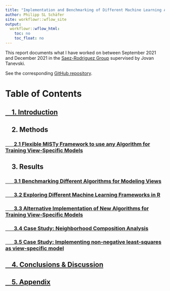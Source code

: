 ```yaml
---
title: "Implementation and Benchmarking of Different Machine Learning Algorithms for Training View-Specific Models in MISTy"
author: Philipp SL Schäfer
site: workflowr::wflow_site
output:
  workflowr::wflow_html:
    toc: no
    toc_float: no
---
```


This report documents what I have worked on between September 2021
and December 2021 in the [Saez-Rodriguez Group](https://saezlab.org) supervised
by Jovan Tanevski.

See the corresponding
[GitHub repository](https://github.com/schae211/mistyR/tree/as-function).

# Table of Contents

## [&nbsp;&nbsp;&nbsp; 1. Introduction](https://schae211.github.io/report/introduction.html)

## &nbsp;&nbsp;&nbsp; 2. Methods

### [&nbsp;&nbsp;&nbsp;&nbsp;&nbsp;&nbsp; 2.1 Flexible MISTy Framework to use any Algorithm for Training View-Specific Models](https://schae211.github.io/report/tutorial.html)

## &nbsp;&nbsp;&nbsp; 3. Results

### [&nbsp;&nbsp;&nbsp;&nbsp;&nbsp;&nbsp; 3.1 Benchmarking Different Algorithms for Modeling Views](https://schae211.github.io/report/benchmark.html)

### [&nbsp;&nbsp;&nbsp;&nbsp;&nbsp;&nbsp; 3.2 Exploring Different Machine Learning Frameworks in R](https://schae211.github.io/report/frameworks.html)

### [&nbsp;&nbsp;&nbsp;&nbsp;&nbsp;&nbsp; 3.3 Alternative Implementation of New Algorithms for Training View-Specific Models](https://schae211.github.io/report/model_api.html)

### [&nbsp;&nbsp;&nbsp;&nbsp;&nbsp;&nbsp; 3.4 Case Study: Neighborhood Composition Analysis](https://schae211.github.io/report/case_study_A.html)

### [&nbsp;&nbsp;&nbsp;&nbsp;&nbsp;&nbsp; 3.5 Case Study: Implementing non-negative least-squares as view-specific model](https://schae211.github.io/report/case_study_B.html)

## [&nbsp;&nbsp;&nbsp; 4. Conclusions & Discussion](https://schae211.github.io/report/conclusions.html)

## [&nbsp;&nbsp;&nbsp; 5. Appendix](https://schae211.github.io/report/appendix.html)
